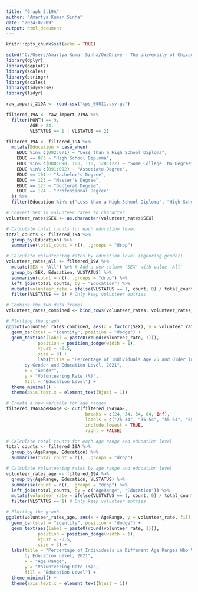 ```yaml
---
title: "Graph_2.19A"
author: "Amartya Kumar Sinha"
date: "2024-02-09"
output: html_document
---
```


```r
knitr::opts_chunk$set(echo = TRUE)
```

```r
setwd("C:/Users/Amartya Kumar Sinha/OneDrive - The University of Chicago/Miscellaneous/Personal/AdvIllinois_Analysis/GraphsToReplicate/Graph2.19") 
library(dplyr)
library(ggplot2)
library(scales)
library(stringr)
library(scales)
library(tidyverse)
library(tidyr)
```

```r
raw_import_219A <- read.csv("cps_00011.csv.gz")
```

```r
filtered_19A <- raw_import_219A %>%
  filter(MONTH == 9,
         AGE > 24,
         VLSTATUS == 1 | VLSTATUS == 2)

filtered_19A <- filtered_19A %>%
  mutate(Education = case_when(
    EDUC %in% c(002:071) ~ "Less than a High School Diploma",
    EDUC == 073 ~ "High School Diploma",
    EDUC %in% c(080:090, 100, 110, 120:122) ~ "Some College, No Degree",
    EDUC %in% c(091:092) ~ "Associate Degree",
    EDUC == 101 ~ "Bachelor's Degree",
    EDUC == 123 ~ "Master's Degree",
    EDUC == 125 ~ "Doctoral Degree",
    EDUC == 124 ~ "Professional Degree"
  )) %>%
  filter(Education %in% c("Less than a High School Diploma", "High School Diploma", "Some College, No Degree", "Associate Degree", "Bachelor's Degree", "Master's Degree", "Doctoral Degree", "Professional Degree"))
```

```r
# Convert SEX in volunteer_rates to character
volunteer_rates$SEX <- as.character(volunteer_rates$SEX)

# Calculate total counts for each education level
total_counts <- filtered_19A %>%
  group_by(Education) %>%
  summarise(total_count = n(), .groups = "drop")

# Calculate volunteering rates by education level (ignoring gender)
volunteer_rates_all <- filtered_19A %>%
  mutate(SEX = "All") %>% # Add a new column 'SEX' with value 'All'
  group_by(SEX, Education, VLSTATUS) %>%
  summarise(count = n(), .groups = "drop") %>%
  left_join(total_counts, by = "Education") %>%
  mutate(volunteer_rate = ifelse(VLSTATUS == 1, count, 0) / total_count * 100) %>%
  filter(VLSTATUS == 1) # Only keep volunteer entries

# Combine the two data frames
volunteer_rates_combined <- bind_rows(volunteer_rates, volunteer_rates_all)
```

```r
# Plotting the graph
ggplot(volunteer_rates_combined, aes(x = factor(SEX), y = volunteer_rate, fill = Education), width = 24, height = 20) +
  geom_bar(stat = "identity", position = "dodge") +
  geom_text(aes(label = paste0(round(volunteer_rate, 1))), 
            position = position_dodge(width = 1), 
            vjust = -0.5, 
            size = 3) +
            labs(title = "Percentage of Individuals Age 25 and Older in Illinois Who Volunteered,
       by Gender and Education Level, 2021",
       x = "Gender",
       y = "Volunteering Rate (%)",
       fill = "Education Level") +
  theme_minimal() +
  theme(axis.text.x = element_text(hjust = 1))

```

```r
# Create a new variable for age ranges
filtered_19A$AgeRange <- cut(filtered_19A$AGE, 
                              breaks = c(24, 34, 54, 64, Inf), 
                              labels = c("25-34", "35-54", "55-64", "65 and older"), 
                              include.lowest = TRUE, 
                              right = FALSE)

# Calculate total counts for each age range and education level
total_counts <- filtered_19A %>%
  group_by(AgeRange, Education) %>%
  summarise(total_count = n(), .groups = "drop")

# Calculate volunteering rates by age range and education level
volunteer_rates_age <- filtered_19A %>%
  group_by(AgeRange, Education, VLSTATUS) %>%
  summarise(count = n(), .groups = "drop") %>%
  left_join(total_counts, by = c("AgeRange", "Education")) %>%
  mutate(volunteer_rate = ifelse(VLSTATUS == 1, count, 0) / total_count * 100) %>%
  filter(VLSTATUS == 1) # Only keep volunteer entries

# Plotting the graph
ggplot(volunteer_rates_age, aes(x = AgeRange, y = volunteer_rate, fill = Education)) +
  geom_bar(stat = "identity", position = "dodge") +
  geom_text(aes(label = paste0(round(volunteer_rate, 1))), 
            position = position_dodge(width = 1), 
            vjust = -0.5, 
            size = 3) +
  labs(title = "Percentage of Individuals in Different Age Ranges Who Volunteered,
       by Education Level, 2021",
       x = "Age Range",
       y = "Volunteering Rate (%)",
       fill = "Education Level") +
  theme_minimal() +
  theme(axis.text.x = element_text(hjust = 1))
```